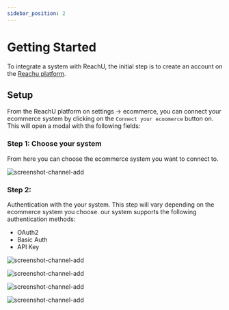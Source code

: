 ```yaml
---
sidebar_position: 2
---
```


# Getting Started

To integrate a system with ReachU, the initial step is to create an account on
the [Reachu platform](https://test.reachu.io/).

## Setup

From the ReachU platform on settings -> ecommerce, you can connect your
ecommerce system by clicking on the `Connect your ecoomerce` button on. This
will open a modal with the following fields:

### Step 1: Choose your system

From here you can choose the ecommerce system you want to connect to.

![screenshot-channel-add](/static/universal-ecommerce/choose-ecom.png)

### Step 2:

Authentication with the your system. This step will vary depending on the
ecommerce system you choose. our system supports the following authentication
methods:

- OAuth2
- Basic Auth
- API Key

![screenshot-channel-add](/static/universal-ecommerce/choose-ecom.png)

![screenshot-channel-add](/static/universal-ecommerce/choose-ecom.png)

![screenshot-channel-add](/static/universal-ecommerce/choose-ecom.png)

![screenshot-channel-add](/static/universal-ecommerce/choose-ecom.png)
